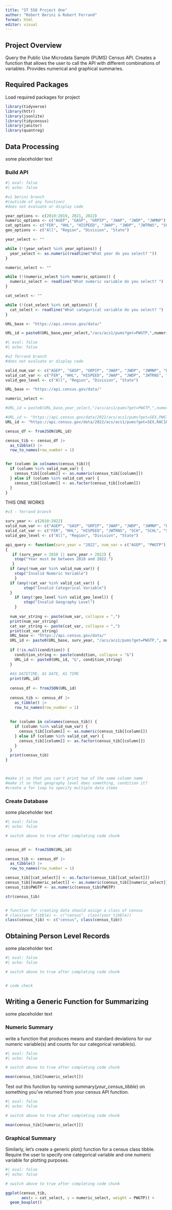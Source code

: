 ```yaml
---
title: "ST 558 Project One"
author: "Robert Berini & Robert Ferrand"
format: html
editor: visual
---
```


## Project Overview

Query the Public Use Microdata Sample (PUMS) Census API. Creates a function that allows the user to call the API with different combinations of variables. Provides numerical and graphical summaries.

## Required Packages

Load required packages for project

```r
library(tidyverse)
library(httr)
library(jsonlite)
library(tidycensus)
library(janitor)
library(quantreg)
```

## Data Processing

some placeholder text

### Build API

```r
#| eval: false
#| echo: false

#v1 berini branch
#(outside of any function)
#does not evaluate or display code

year_options <- c(2010:2019, 2021, 2022)
numeric_options <- c("AGEP", "GASP", "GRPIP", "JWAP", "JWDP", "JWMNP")
cat_options <- c("FER", "HHL", "HISPEED", "JWAP", "JWDP", "JWTRNS", "SCH", "SCHL", "SEX")
geo_options <- c("All", "Region", "Division", "State")

year_select <- ""

while (!(year_select %in% year_options)) {
  year_select <- as.numeric(readline("What year do you select? "))
}

numeric_select <- ""

while (!(numeric_select %in% numeric_options)) {
  numeric_select <- readline("What numeric variable do you select? ")
}

cat_select <- ""

while (!(cat_select %in% cat_options)) {
  cat_select <- readline("What categorical variable do you select? ")
}

URL_base <- "https://api.census.gov/data/"

URL_id = paste0(URL_base,year_select,"/acs/acs1/pums?get=PWGTP,",numeric_select,",",cat_select)
```

```r
#| eval: false
#| echo: false

#v2 ferrand branch
#does not evaluate or display code

valid_num_var <- c("AGEP", "GASP", "GRPIP", "JWAP", "JWDP", "JWMNP", "PWGTP")
valid_cat_var <- c("FER", "HHL", "HISPEED", "JWAP", "JWDP", "JWTRNS", "SCH", "SCHL", "SEX")
valid_geo_level <- c("All", "Region", "Division", "State")

URL_base <- "https://api.census.gov/data/"

numeric_select <- 

#URL_id = paste0(URL_base,year_select,"/acs/acs1/pums?get=PWGTP,",numeric_select,",",cat_select)

#URL_id <- "https://api.census.gov/data/2022/acs/acs1/pums?get=SEX,PWGTP&SCHL=24"
URL_id <- "https://api.census.gov/data/2022/acs/acs1/pums?get=SEX,RAC1P&AGEP=30&for=division:9"

census_df <- fromJSON(URL_id)

census_tib <- census_df |>
  as_tibble() |>
  row_to_names(row_number = 1)


for (column in colnames(census_tib)){
  if (column %in% valid_num_var) {
    census_tib[[column]] <- as.numeric(census_tib[[column]])
  } else if (column %in% valid_cat_var) {
    census_tib[[column]] <- as.factor(census_tib[[column]])
  }
}
```

THIS ONE WORKS

```r

#v3 - ferrand branch

surv_year <- c(2010:2022)
valid_num_var <- c("AGEP", "GASP", "GRPIP", "JWAP", "JWDP", "JWMNP", "PWGTP")
valid_cat_var <- c("FER", "HHL", "HISPEED", "JWTRNS", "SCH", "SCHL", "SEX")
valid_geo_level <- c("All", "Region", "Division", "State")

api_query <- function(surv_year = "2022", num_var = c("AGEP", "PWGTP"), cat_var = "SEX", geo_level = "All", condition = NULL)
{
   if (surv_year < 2010 || surv_year > 2022) {
    stop("Year must be between 2010 and 2022.")
   }
  if (any(!num_var %in% valid_num_var)) {
    stop("Invalid Numeric Variable")
    }
  if (any(!cat_var %in% valid_cat_var)) {
        stop("Invalid Categorical Variable")
  }
    if (any(!geo_level %in% valid_geo_level)) {
        stop("Invalid Geography Level")
    }
  
  num_var_string <- paste(num_var, collapse = ",")
  print(num_var_string)
  cat_var_string <- paste(cat_var, collapse = ",")
  print(cat_var_string)
  URL_base <- "https://api.census.gov/data/"
  URL_id <- paste0(URL_base, surv_year, "/acs/acs1/pums?get=PWGTP,", num_var_string, ",", cat_var_string)
  
  if (!is.null(condition)) {
    condition_string <- paste(condition, collapse = "&")
    URL_id <- paste0(URL_id, "&", condition_string)
  }
  
  #AS DATETIME, AS DATE, AS TIME
  print(URL_id)
  
  census_df <- fromJSON(URL_id)
  
  census_tib <- census_df |>
    as_tibble() |>
    row_to_names(row_number = 1)
  
  
  for (column in colnames(census_tib)) {
    if (column %in% valid_num_var) {
      census_tib[[column]] <- as.numeric(census_tib[[column]])
    } else if (column %in% valid_cat_var) {
      census_tib[[column]] <- as.factor(census_tib[[column]])
    }
  }
  print(census_tib)
}



#make it so that you can't print two of the same column name
#make it so that geography level does something, condition it?
#create a for loop to specify multiple data items
```

### Create Database

some placeholder text

```r
#| eval: false
#| echo: false

# switch above to true after completing code chunk


census_df <- fromJSON(URL_id)

census_tib <- census_df |>
  as_tibble() |>
  row_to_names(row_number = 1)

census_tib[[cat_select]] <- as.factor(census_tib[[cat_select]])
census_tib[[numeric_select]] <- as.numeric(census_tib[[numeric_select]])
census_tib$PWGTP <- as.numeric(census_tib$PWGTP)

str(census_tib)


# function for creating data should assign a class of census
# class(your_tibble) <- c("census", class(your_tibble))
class(census_tib) <- c("census", class(census_tib))
```

## Obtaining Person Level Records

some placeholder text

```r
#| eval: false
#| echo: false

# switch above to true after completing code chunk


# code check
```

## Writing a Generic Function for Summarizing

some placeholder text

### Numeric Summary

write a function that produces means and standard deviations for our numeric variable(s) and counts for our categorical variable(s).

```r
#| eval: false
#| echo: false

# switch above to true after completing code chunk

mean(census_tib[[numeric_select]])
```

Test out this function by running summary(*your_census_tibble*) on something you’ve returned from your census API function.

```r
#| eval: false
#| echo: false

# switch above to true after completing code chunk

mean(census_tib[[numeric_select]])
```

### Graphical Summary

Similarly, let’s create a generic plot() function for a census class tibble. Require the user to specify one categorical variable and one numeric variable for plotting purposes.

```r
#| eval: false
#| echo: false

# switch above to true after completing code chunk

ggplot(census_tib,
       aes(x = cat_select, y = numeric_select, weight = PWGTP)) +
  geom_boxplot()
```
